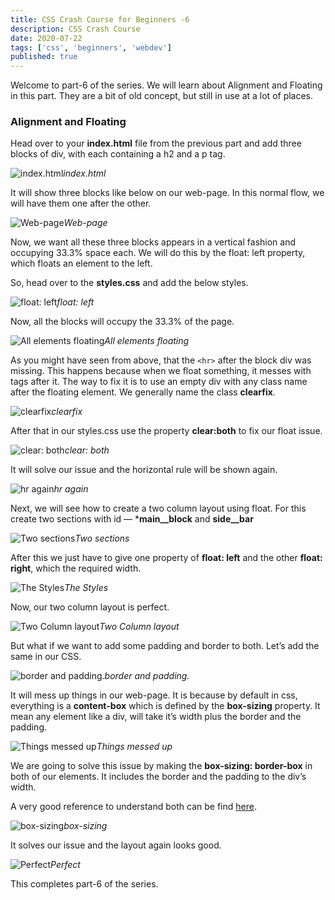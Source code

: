 ```yaml
---
title: CSS Crash Course for Beginners -6
description: CSS Crash Course
date: 2020-07-22
tags: ['css', 'beginners', 'webdev']
published: true
---
```

Welcome to part-6 of the series. We will learn about Alignment and Floating in this part. They are a bit of old concept, but still in use at a lot of places.

### Alignment and Floating

Head over to your **index.html** file from the previous part and add three blocks of div, with each containing a h2 and a p tag.

![index.html](https://ik.imagekit.io/thewebdev/CSS_Basics/6/1_aY797Gjd9E.png)*index.html*

It will show three blocks like below on our web-page. In this normal flow, we will have them one after the other.

![Web-page](https://ik.imagekit.io/thewebdev/CSS_Basics/6/2_BUepT8KR8G.png)*Web-page*

Now, we want all these three blocks appears in a vertical fashion and occupying 33.3% space each. We will do this by the float: left property, which floats an element to the left.

So, head over to the **styles.css** and add the below styles.

![float: left](https://ik.imagekit.io/thewebdev/CSS_Basics/6/3_zaUVwXuLuJ.png)*float: left*

Now, all the blocks will occupy the 33.3% of the page.

![All elements floating](https://ik.imagekit.io/thewebdev/CSS_Basics/6/4_0NxblGQgGU.png)*All elements floating*

As you might have seen from above, that the `<hr>` after the block div was missing. This happens because when we float something, it messes with tags after it. The way to fix it is to use an empty div with any class name after the floating element. We generally name the class **clearfix**.

![clearfix](https://ik.imagekit.io/thewebdev/CSS_Basics/6/5_D6au-zIKrn.png)*clearfix*

After that in our styles.css use the property **clear:both** to fix our float issue.

![clear: both](https://ik.imagekit.io/thewebdev/CSS_Basics/6/6_zSxLxQHgd1.png)*clear: both*

It will solve our issue and the horizontal rule will be shown again.

![hr again](https://ik.imagekit.io/thewebdev/CSS_Basics/6/7_tyNO_WpEBA.png)*hr again*

Next, we will see how to create a two column layout using float. For this create two sections with id — ***main__block** and **side__bar**

![Two sections](https://ik.imagekit.io/thewebdev/CSS_Basics/6/8_oBUBpOoow.png)*Two sections*

After this we just have to give one property of **float: left** and the other **float: right**, which the required width.

![The Styles](https://ik.imagekit.io/thewebdev/CSS_Basics/6/9_kiI3advth.png)*The Styles*

Now, our two column layout is perfect.

![Two Column layout](https://ik.imagekit.io/thewebdev/CSS_Basics/6/10_VA39nlZrC.png)*Two Column layout*

But what if we want to add some padding and border to both. Let’s add the same in our CSS.

![border and padding.](https://ik.imagekit.io/thewebdev/CSS_Basics/6/11_-fvOrco6HV.png)*border and padding.*

It will mess up things in our web-page. It is because by default in css, everything is a **content-box** which is defined by the **box-sizing** property. It mean any element like a div, will take it’s width plus the border and the padding.

![Things messed up](https://ik.imagekit.io/thewebdev/CSS_Basics/6/12_4W8qh39qf.png)*Things messed up*

We are going to solve this issue by making the **box-sizing: border-box** in both of our elements. It includes the border and the padding to the div’s width.

A very good reference to understand both can be find [here](https://www.w3schools.com/cssref/tryit.asp?filename=trycss3_box-sizing).

![box-sizing](https://ik.imagekit.io/thewebdev/CSS_Basics/6/13_EkjesUbI4I.png)*box-sizing*

It solves our issue and the layout again looks good.

![Perfect](https://ik.imagekit.io/thewebdev/CSS_Basics/6/14_bRrlFnZMt3.png)*Perfect*

This completes part-6 of the series.